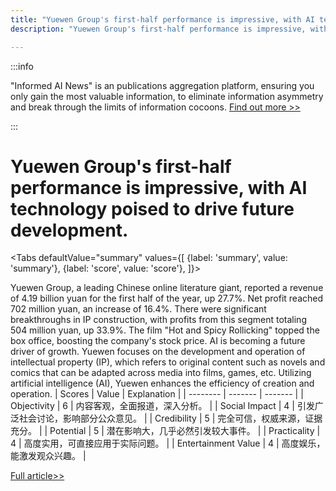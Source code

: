 ```yaml
---
title: "Yuewen Group's first-half performance is impressive, with AI technology poised to drive future development."
description: "Yuewen Group's first-half performance is impressive, with AI technology poised to drive future development."

---
```



:::info

"Informed AI News" is an publications aggregation platform, ensuring you only gain the most valuable information, to eliminate information asymmetry and break through the limits of information cocoons.  [Find out more >>](/)

:::

# Yuewen Group's first-half performance is impressive, with AI technology poised to drive future development.


<Tabs
	defaultValue="summary"
	values={[
	{label: 'summary', value: 'summary'},
	{label: 'score', value: 'score'},
]}>
<TabItem value="summary">


Yuewen Group, a leading Chinese online literature giant, reported a revenue of 4.19 billion yuan for the first half of the year, up 27.7%. Net profit reached 702 million yuan, an increase of 16.4%. There were significant breakthroughs in IP construction, with profits from this segment totaling 504 million yuan, up 33.9%. The film "Hot and Spicy Rollicking" topped the box office, boosting the company's stock price. AI is becoming a future driver of growth. Yuewen focuses on the development and operation of intellectual property (IP), which refers to original content such as novels and comics that can be adapted across media into films, games, etc. Utilizing artificial intelligence (AI), Yuewen enhances the efficiency of creation and operation.
</TabItem>
<TabItem value="score">
	| Scores     | Value   | Explanation |
	| -------- | ------- | ------- |
	| Objectivity  | 6    | 内容客观，全面报道，深入分析。    |
	| Social Impact | 4     | 引发广泛社会讨论，影响部分公众意见。    |
	| Credibility    | 5    | 完全可信，权威来源，证据充分。    |
	| Potential    | 5    | 潜在影响大，几乎必然引发较大事件。    |
	| Practicality    | 4    | 高度实用，可直接应用于实际问题。    |
	| Entertainment Value    | 4    | 高度娱乐，能激发观众兴趣。    |
</TabItem>
</Tabs>

[Full article>>](https://readhub.cn/topic/8bzQxXH76Ry)
